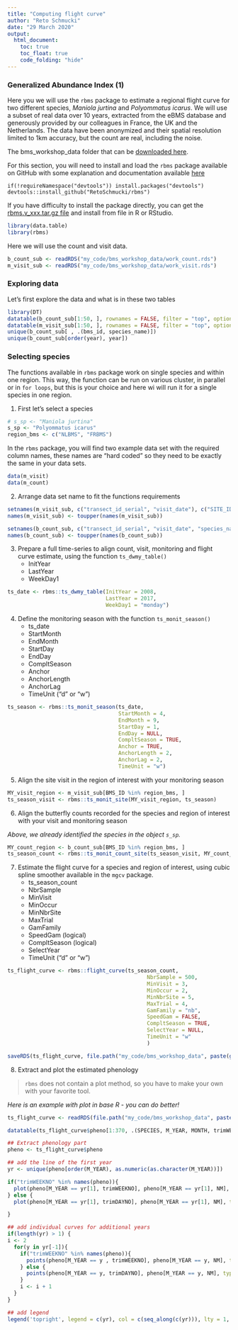 ```yaml
---
title: "Computing flight curve"
author: "Reto Schmucki"
date: "29 March 2020"
output:
  html_document:
    toc: true
    toc_float: true
    code_folding: "hide"
---
```


### Generalized Abundance Index (1)

Here you we will use the `rbms` package to estimate a regional flight curve for two different species, *Maniola jurtina* and *Polyommatus icarus*. We will use a subset of real data over 10 years, extracted from the eBMS database and generously provided by our colleagues in France, the UK and the Netherlands. The data have been anonymized and their spatial resolution limited to 1km accuracy, but the count are real, including the noise.

The bms_workshop_data folder that can be <a href="https://filedn.com/l4iF16owVCHBm81sGhdrcpX/bms_workshop_data.zip">downloaded here</a>.

For this section, you will need to install and load the `rbms` package available on GitHub with some explanation and documentation available <a href="https://retoschmucki.github.io/rbms/">here</a>

```
if(!requireNamespace("devtools")) install.packages("devtools")
devtools::install_github("RetoSchmucki/rbms")
```

If you have difficulty to install the package directly, you can get the <a href="https://api.github.com/repos/RetoSchmucki/rbms/tarball/master">rbms.v_xxx.tar.gz file</a> and install from file in R or RStudio. 



``` r
library(data.table)
library(rbms)
```

Here we will use the count and visit data.

``` r
b_count_sub <- readRDS("my_code/bms_workshop_data/work_count.rds")
m_visit_sub <- readRDS("my_code/bms_workshop_data/work_visit.rds")
```

### Exploring data

Let's first explore the data and what is in these two tables

``` r
library(DT)
datatable(b_count_sub[1:50, ], rownames = FALSE, filter = "top", options = list(pageLength = 5, scrollX = T))
datatable(m_visit_sub[1:50, ], rownames = FALSE, filter = "top", options = list(pageLength = 5, scrollX = T))
unique(b_count_sub[ , .(bms_id, species_name)])
unique(b_count_sub[order(year), year])
```

### Selecting species

The functions available in `rbms` package work on single species and within one region. This way, the function can be run on various cluster, in parallel or in `for loops`, but this is your choice and here wi will run it for a single species in one region. 

1. First let's select a species
``` r
# s_sp <- "Maniola jurtina"
s_sp <- "Polyommatus icarus"
region_bms <- c("NLBMS", "FRBMS")
```

In the `rbms` package, you will find two example data set with the required column names, these names are "hard coded" so they need to be exactly the same in your data sets.

``` r
data(m_visit)
data(m_count)
```

2. Arrange data set name to fit the functions requirements

``` r
setnames(m_visit_sub, c("transect_id_serial", "visit_date"), c("SITE_ID", "DATE"))
names(m_visit_sub) <- toupper(names(m_visit_sub))

setnames(b_count_sub, c("transect_id_serial", "visit_date", "species_name"), c("SITE_ID", "DATE", "SPECIES"))
names(b_count_sub) <- toupper(names(b_count_sub))
```

3. Prepare a full time-series to align count, visit, monitoring and flight curve estimate, using the function `ts_dwmy_table()`
    - InitYear
    - LastYear
    - WeekDay1

``` r
ts_date <- rbms::ts_dwmy_table(InitYear = 2008,
                               LastYear = 2017,
                               WeekDay1 = "monday")
```

4. Define the monitoring season with the function `ts_monit_season()`
    - ts_date
    - StartMonth
    - EndMonth
    - StartDay
    - EndDay
    - CompltSeason
    - Anchor
    - AnchorLength
    - AnchorLag
    - TimeUnit ("d" or "w")

``` r
ts_season <- rbms::ts_monit_season(ts_date, 
                                   StartMonth = 4,
                                   EndMonth = 9, 
                                   StartDay = 1, 
                                   EndDay = NULL,
                                   CompltSeason = TRUE,
                                   Anchor = TRUE,
                                   AnchorLength = 2,
                                   AnchorLag = 2,
                                   TimeUnit = "w")
```

5. Align the site visit in the region of interest with your  monitoring season

``` r
MY_visit_region <- m_visit_sub[BMS_ID %in% region_bms, ]
ts_season_visit <- rbms::ts_monit_site(MY_visit_region, ts_season)
```

6. Align the butterfly counts recorded for the species and region of interest with your visit and monitoring season

*Above, we already identified the species in the object `s_sp`.*

``` r
MY_count_region <- b_count_sub[BMS_ID %in% region_bms, ]
ts_season_count <- rbms::ts_monit_count_site(ts_season_visit, MY_count_region, sp = s_sp)
```

7. Estimate the flight curve for a species and region of interest, using cubic spline smoother available in the `mgcv` package.
    - ts_season_count
    - NbrSample
    - MinVisit
    - MinOccur
    - MinNbrSite
    - MaxTrial
    - GamFamily
    - SpeedGam (logical)
    - CompltSeason (logical)
    - SelectYear
    - TimeUnit ("d" or "w")


``` r
ts_flight_curve <- rbms::flight_curve(ts_season_count,
                                            NbrSample = 500,
                                            MinVisit = 3,
                                            MinOccur = 2,
                                            MinNbrSite = 5,
                                            MaxTrial = 4,
                                            GamFamily = "nb",
                                            SpeedGam = FALSE,
                                            CompltSeason = TRUE,
                                            SelectYear = NULL,
                                            TimeUnit = "w"
                                            )

saveRDS(ts_flight_curve, file.path("my_code/bms_workshop_data", paste(gsub(" ", "_", s_sp), paste(region_bms, collapse="_"), "pheno.rds", sep = "_")))
```

8. Extract and plot the estimated phenology

> `rbms` does not contain a plot method, so you have to make your own with your favorite tool. 

*Here is an example with plot in base R - you can do better!*

``` r
ts_flight_curve <- readRDS(file.path("my_code/bms_workshop_data", paste(gsub(" ", "_", s_sp), paste(region_bms, collapse="_"), "pheno.rds", sep = "_")))

datatable(ts_flight_curve$pheno[1:370, .(SPECIES, M_YEAR, MONTH, trimWEEKNO, WEEK_SINCE, ANCHOR, NM)], rownames = FALSE, filter = "top", options = list(pageLength = 5, scrollX = T))

## Extract phenology part
pheno <- ts_flight_curve$pheno 

## add the line of the first year
yr <- unique(pheno[order(M_YEAR), as.numeric(as.character(M_YEAR))])

if("trimWEEKNO" %in% names(pheno)){
  plot(pheno[M_YEAR == yr[1], trimWEEKNO], pheno[M_YEAR == yr[1], NM], type = 'l', ylim = c(0, max(pheno[, NM])), xlab = 'Monitoring Week', ylab = 'Relative Abundance')
} else {
  plot(pheno[M_YEAR == yr[1], trimDAYNO], pheno[M_YEAR == yr[1], NM], type = 'l', ylim = c(0, max(pheno[, NM])), xlab = 'Monitoring Day', ylab = 'Relative Abundance')

}

## add individual curves for additional years
if(length(yr) > 1) {
i <- 2
  for(y in yr[-1]){
    if("trimWEEKNO" %in% names(pheno)){
      points(pheno[M_YEAR == y , trimWEEKNO], pheno[M_YEAR == y, NM], type = 'l', col = i)
    } else {
      points(pheno[M_YEAR == y, trimDAYNO], pheno[M_YEAR == y, NM], type = 'l', col = i)
    }
    i <- i + 1
  }
}

## add legend
legend('topright', legend = c(yr), col = c(seq_along(c(yr))), lty = 1, bty = 'n')
```
